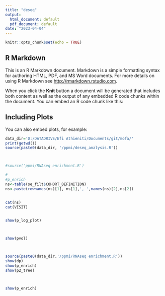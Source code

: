 ```yaml
---
title: "deseq"
output:
  html_document: default
  pdf_document: default
date: "2023-04-04"
---
```


```r
knitr::opts_chunk$set(echo = TRUE)
```

## R Markdown

This is an R Markdown document. Markdown is a simple formatting syntax for authoring HTML, PDF, and MS Word documents. For more details on using R Markdown see <http://rmarkdown.rstudio.com>.

When you click the **Knit** button a document will be generated that includes both content as well as the output of any embedded R code chunks within the document. You can embed an R code chunk like this:



## Including Plots

You can also embed plots, for example:

```r

data_dir='D:/DATADRIVE/Efi Athieniti/Documents/git/mofa/'
print(getwd())
source(paste0(data_dir, '/ppmi/deseq_analysis.R'))



#source('ppmi/RNAseq enrichment.R')

#
#p_enrich
ns<-table(se_filt$COHORT_DEFINITION)
ns<-paste(rownames(ns)[1], ns[1],', ',names(ns)[2],ns[2])



```

```r




cat(ns)
cat(VISIT)



```






```r



show(p_log_plot)




```


```r




show(pvol)




```

```r


source(paste0(data_dir,'/ppmi/RNAseq enrichment.R'))
show(dp)
show(p_enrich)
show(p2_tree)




```

```r


show(p_enrich)



```

